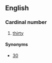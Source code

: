 ==English==

===Cardinal number===
{{infl|en|cardinal number}}

# {{obsolete|or|nonstandard}} [[thirty]]

====Synonyms====
* [[30]]